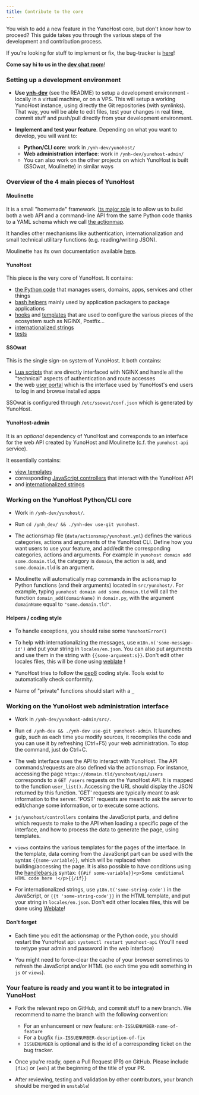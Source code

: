 ```yaml
---
title: Contribute to the core
---
```


You wish to add a new feature in the YunoHost core, but don't know how to
proceed? This guide takes you through the various steps of the development and
contribution process.

If you're looking for stuff to implement or fix, the bug-tracker is
[here](https://github.com/YunoHost/issues/issues)!

**Come say hi to us in the [dev chat room](/community/chat_rooms)**!

### Setting up a development environment

- **Use [ynh-dev](https://github.com/YunoHost/ynh-dev)** (see the README) to
  setup a development environment - locally in a virtual machine, or on a VPS.
  This will setup a working YunoHost instance, using directly the Git repositories
  (with symlinks). That way, you will be able to edit files, test your changes in real
  time, commit stuff and push/pull directly from your development environment.

- **Implement and test your feature**. Depending on what you want to develop, you
  will want to:
  - **Python/CLI core**: work in `/ynh-dev/yunohost/`
  - **Web administration interface**: work in `/ynh-dev/yunohost-admin/`
  - You can also work on the other projects on which YunoHost is built
     (SSOwat, Moulinette) in similar ways

### Overview of the 4 main pieces of YunoHost

#### Moulinette

It is a small "homemade" framework. [Its major role](https://moulinette.readthedocs.io/en/latest/actionsmap.html)
is to allow us to build both a web API and a command-line API from the same
Python code thanks to a YAML schema which we call
[the actionmap](https://github.com/YunoHost/yunohost/blob/dev/share/actionsmap.yml).

It handles other mechanisms like authentication, internationalization and
small technical utilitary functions (e.g. reading/writing JSON).

Moulinette has its own documentation available [here](https://moulinette.readthedocs.io/en/latest/).

#### YunoHost

This piece is the very core of YunoHost. It contains:

- [the Python code](https://github.com/YunoHost/yunohost/tree/dev/src) that manages users, domains, apps, services and other things
- [bash helpers](https://github.com/YunoHost/yunohost/tree/dev/helpers) mainly used by application packagers to package applications
- [hooks](https://github.com/YunoHost/yunohost/tree/dev/hooks) and [templates](https://github.com/YunoHost/yunohost/tree/dev/conf) that are used to configure the various pieces of the ecosystem such as NGINX, Postfix...
- [internationalized strings](https://github.com/YunoHost/yunohost/tree/dev/locales)
- [tests](https://github.com/YunoHost/yunohost/tree/dev/tests)

#### SSOwat

This is the single sign-on system of YunoHost. It both contains:

- [Lua scripts](https://github.com/YunoHost/ssowat) that are directly interfaced with NGINX and handle all the "technical" aspects of authentication and route accesses
- the web [user portal](https://github.com/YunoHost/SSOwat/tree/dev/portal) which is the interface used by YunoHost's end users to log in and browse installed apps

SSOwat is configured through `/etc/ssowat/conf.json` which is generated by YunoHost.

#### YunoHost-admin

It is an *optional* dependency of YunoHost and corresponds to an interface for the web API created by YunoHost and Moulinette (c.f. the `yunohost-api` service).

It essentially contains:

- [view templates](https://github.com/YunoHost/yunohost-admin/tree/dev/app/src/views)
- corresponding [JavaScript controllers](https://github.com/YunoHost/yunohost-admin/tree/dev/src/js/yunohost/controllers) that interact with the YunoHost API
- and [internationalized strings](https://github.com/YunoHost/yunohost-admin/tree/dev/app/src/i18n/locales)

### Working on the YunoHost Python/CLI core

- Work in `/ynh-dev/yunohost/`.

- Run `cd /ynh_dev/ && ./ynh-dev use-git yunohost`.

- The actionsmap file (`data/actionsmap/yunohost.yml`) defines the various
  categories, actions and arguments of the YunoHost CLI. Define how you want
  users to use your feature, and add/edit the corresponding categories, actions
  and arguments. For example in `yunohost domain add some.domain.tld`, the
  category is `domain`, the action is `add`, and `some.domain.tld` is an
  argument.

- Moulinette will automatically map commands in the actionsmap to Python
  functions (and their arguments) located in `src/yunohost/`. For example, typing
  `yunohost domain add some.domain.tld` will call the function
  `domain_add(domainName)` in `domain.py`, with the argument `domainName` equal
  to `"some.domain.tld"`.

#### Helpers / coding style

- To handle exceptions, you should raise some `YunohostError()`

- To help with internationalizing the messages, use `m18n.n('some-message-id')`
  and put your string in `locales/en.json`. You can also put arguments and use
  them in the string with `{{some-argument:s}}`. Don't edit other locales files,
  this will be done using [weblate](https://translate.yunohost.org/) !

- YunoHost tries to follow the [pep8](http://pep8.org/) coding style. Tools
  exist to automatically check conformity.

- Name of "private" functions should start with a `_`

### Working on the YunoHost web administration interface

- Work in `/ynh-dev/yunohost-admin/src/`.

- Run `cd /ynh-dev && ./ynh-dev use-git yunohost-admin`. It launches gulp, such as each
  time you modify sources, it recompiles the code and you can use it by
  refreshing (Ctrl+F5) your web administration. To stop the command, just do Ctrl+C.

- The web interface uses the API to interact with YunoHost. The API
  commands/requests are also defined via the actionsmap. For instance, accessing
  the page `https://domain.tld/yunohost/api/users` corresponds to a `GET
  /users` requests on the YunoHost API. It is mapped to the function
  `user_list()`. Accessing the URL should display the JSON returned by this
  function. 'GET' requests are typically meant to ask information to the server.
  'POST' requests are meant to ask the server to edit/change some information,
  or to execute some actions.

- `js/yunohost/controllers` contains the JavaScript parts,
  and define which requests to make to the API when loading a specific page of
  the interface, and how to process the data to generate the page, using
  templates.

- `views` contains the various templates for the pages of the interface. In the
  template, data coming from the JavaScript part can be used with the syntax
  `{{some-variable}}`, which will be replaced when building/accessing the page.
  It is also possible to have conditions using the
  [handlebars.js](http://handlebarsjs.com) syntax: `{{#if
  some-variable}}<p>Some conditional HTML code here !</p>{{/if}}`

- For internationalized strings, use `y18n.t('some-string-code')` in the
  JavaScript, or `{{t 'some-string-code'}}` in the HTML template, and put your
  string in `locales/en.json`. Don't edit other locales files,
  this will be done using [Weblate](https://translate.yunohost.org/)!

#### Don't forget

- Each time you edit the actionsmap or the Python code, you should restart the YunoHost api:
  `systemctl restart yunohost-api`
  (You'll need to retype your admin and password in the web interface)

- You might need to force-clear the cache of your browser sometimes to refresh
  the JavaScript and/or HTML (so each time you edit something in `js` or `views`).

### Your feature is ready and you want it to be integrated in YunoHost

- Fork the relevant repo on GitHub, and commit stuff to a new branch. We recommend
  to name the branch with the following convention:
  - For an enhancement or new feature: `enh-ISSUENUMBER-name-of-feature`
  - For a bugfix `fix-ISSUENUMBER-description-of-fix`
  - `ISSUENUMBER` is optional and is the id of a corresponding ticket on the bug tracker.

- Once you're ready, open a Pull Request (PR) on GitHub. Please include `[fix]` or
  `[enh]` at the beginning of the title of your PR.

- After reviewing, testing and validation by other contributors, your branch
should be merged in `unstable`!
